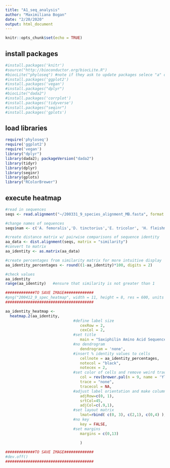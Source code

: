 ```yaml
---
title: "A1_seq_analysis"
author: "Maximiliana Bogan"
date: "2/20/2020"
output: html_document
---
```


```r
knitr::opts_chunk$set(echo = TRUE)
```

## install packages
```r
#install.packages('knitr')
#source("http://bioconductor.org/biocLite.R")
#biocLite("phyloseq") #note if they ask to update packages selece "a" option
#install.packages('ggplot2')
#install.packages('vegan')
#install.packages("dplyr")
#biocLite("dada2")
#install.packages('corrplot')
#install.packages('tidyverse')
#install.packages("seqinr")
#install.packages('gplots')
```

## load libraries
```r
require('phyloseq')
require('ggplot2')
require('vegan')
library("dplyr")
library(dada2); packageVersion("dada2")
library(tidyr)
library(dplyr)
library(seqinr)
library(gplots)
library("RColorBrewer")
```

## execute heatmap
```r
#read in sequences
seqs <- read.alignment("~/200331_9_species_alignment_MB.fasta", format = "fasta")

#change names of sequences
seqs$nam <- c('A. femoralis','D. tinctorius','E. tricolor', 'H. fleishmanni','M. aurantiaca','N. parkeri','O. sylvatica','R. catesbeiana', 'R. imitator'  )

#create distance matrix w/ pairwise comparisons of sequence identity
aa_data <- dist.alignment(seqs, matrix = "similarity")
#convert to matrix
aa_identity <- as.matrix(aa_data)

#create percentages from similarity matrix for more intuitive display
aa_identity_percentages <- round((1-aa_identity)*100, digits = 2)

#check values
aa_identity         
range(aa_identity)   #ensure that similarity is not greater than 1

#############TO SAVE IMAGE#############
#png("200412_9_spec_heatmap", width = 11, height = 8, res = 600, units = "in", )
#######################################

aa_identity_heatmap <- 
  heatmap.2(aa_identity,
                              #define label size
                                 cexRow = 2, 
                                 cexCol = 2, 
                              #set title
                                 main = "Saxiphilin Amino Acid Sequence Identity (%)", 
                              #no dendrogram
                                 dendrogram = 'none',
                              #insert % identity values to cells
                                 cellnote = aa_identity_percentages,
                                 notecol = "black",
                                 notecex = 2,
                              #set color of cells and remove weird trace thing
                                 col = rev(brewer.pal(n = 9, name = 'YlOrRd')), 
                                 trace = "none", 
                                 tracecol = NA, 
                              #adjust label orientation and make column labels diagonal
                                 adjRow=c(0, 1), 
                                 srtCol=45, 
                                 adjCol=c(.9,1),
                              #set layout matrix
                                 lmat=rbind( c(0, 3), c(2,1), c(0,4) ), lhei=c(1.5, 4, 2),
                              #no key
                                 key = FALSE,
                              #set margins
                                 margins = c(0,13)
            
                                 )

#############TO SAVE IMAGE#############
#dev.off()
#######################################
```
